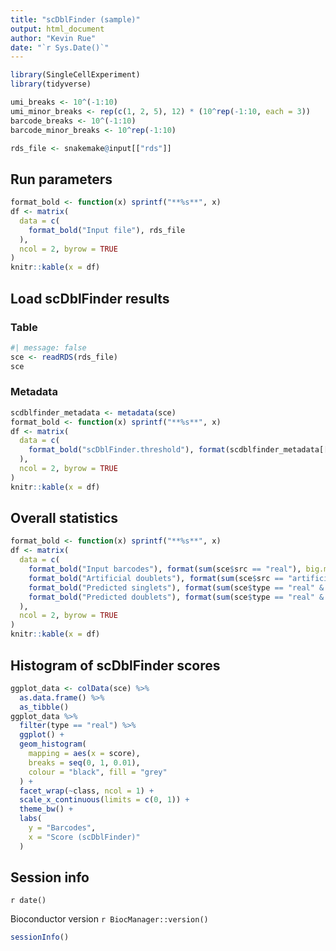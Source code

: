 ```yaml
---
title: "scDblFinder (sample)"
output: html_document
author: "Kevin Rue"
date: "`r Sys.Date()`"
---
```


```r
library(SingleCellExperiment)
library(tidyverse)
```

```r
umi_breaks <- 10^(-1:10)
umi_minor_breaks <- rep(c(1, 2, 5), 12) * (10^rep(-1:10, each = 3))
barcode_breaks <- 10^(-1:10)
barcode_minor_breaks <- 10^rep(-1:10)
```

```r
rds_file <- snakemake@input[["rds"]]
```

## Run parameters

```r
format_bold <- function(x) sprintf("**%s**", x)
df <- matrix(
  data = c(
    format_bold("Input file"), rds_file
  ),
  ncol = 2, byrow = TRUE
)
knitr::kable(x = df)
```

## Load scDblFinder results

### Table

```r
#| message: false
sce <- readRDS(rds_file)
sce
```

### Metadata

```r
scdblfinder_metadata <- metadata(sce)
format_bold <- function(x) sprintf("**%s**", x)
df <- matrix(
  data = c(
    format_bold("scDblFinder.threshold"), format(scdblfinder_metadata[["scDblFinder.threshold"]])
  ),
  ncol = 2, byrow = TRUE
)
knitr::kable(x = df)
```

## Overall statistics

```r
format_bold <- function(x) sprintf("**%s**", x)
df <- matrix(
  data = c(
    format_bold("Input barcodes"), format(sum(sce$src == "real"), big.mark = ","),
    format_bold("Artificial doublets"), format(sum(sce$src == "artificial"), big.mark = ","),
    format_bold("Predicted singlets"), format(sum(sce$type == "real" & sce$class == "singlet"), big.mark = ","),
    format_bold("Predicted doublets"), format(sum(sce$type == "real" & sce$class == "doublet"), big.mark = ",")
  ),
  ncol = 2, byrow = TRUE
)
knitr::kable(x = df)
```

## Histogram of scDblFinder scores

```r
ggplot_data <- colData(sce) %>% 
  as.data.frame() %>% 
  as_tibble()
ggplot_data %>% 
  filter(type == "real") %>% 
  ggplot() +
  geom_histogram(
    mapping = aes(x = score),
    breaks = seq(0, 1, 0.01),
    colour = "black", fill = "grey"
  ) +
  facet_wrap(~class, ncol = 1) +
  scale_x_continuous(limits = c(0, 1)) +
  theme_bw() +
  labs(
    y = "Barcodes",
    x = "Score (scDblFinder)"
  )
```

## Session info

`r date()`

Bioconductor version `r BiocManager::version()`

```r
sessionInfo()
```
